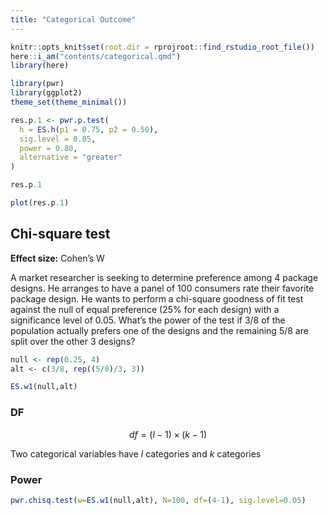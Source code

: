 ```yaml
---
title: "Categorical Outcome"
---
```



```r
knitr::opts_knit$set(root.dir = rprojroot::find_rstudio_root_file())
here::i_am("contents/categorical.qmd")
library(here)
```

```r
library(pwr)
library(ggplot2)
theme_set(theme_minimal())
```


```r
res.p.1 <- pwr.p.test(
  h = ES.h(p1 = 0.75, p2 = 0.50),
  sig.level = 0.05,
  power = 0.80,
  alternative = "greater"
)

res.p.1
```

```r
plot(res.p.1)
```

## Chi-square test

**Effect size:** Cohen’s W

A market researcher is seeking to determine preference among 4 package designs. He arranges to have a panel of 100 consumers rate their favorite package design. He wants to perform a chi-square goodness of fit test against the null of equal preference (25% for each design) with a significance level of 0.05. What's the power of the test if 3/8 of the population actually prefers one of the designs and the remaining 5/8 are split over the other 3 designs?

```r
null <- rep(0.25, 4)
alt <- c(3/8, rep((5/8)/3, 3))

ES.w1(null,alt)
```

### DF

$$
df = (l−1) × (k−1)
$$

Two categorical variables have $l$ categories and $k$ categories

### Power


```r
pwr.chisq.test(w=ES.w1(null,alt), N=100, df=(4-1), sig.level=0.05)
```



